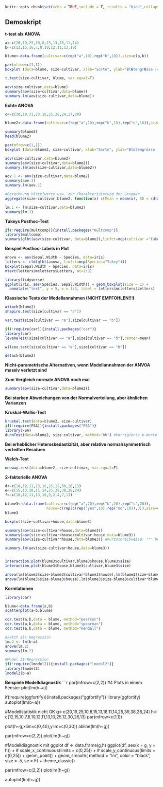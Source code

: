 
```r

knitr::opts_chunk$set(echo = TRUE,include = T, results = "hide",collapse=TRUE)
```

## Demoskript

 __t-test als ANOVA__ 

```r
a<-c(20,19,25,10,8,15,13,18,11,14)
b<-c(12,15,16,7,8,10,12,11,13,10)

blume<-data.frame(cultivar=c(rep("a",10),rep("b",10)),size=c(a,b))

par(mfrow=c(1,1))
boxplot (data=blume, size~cultivar, xlab="Sorte", ylab="Bl�tengr�sse [cm�]")

t.test(size~cultivar, blume, var.equal=T)

aov(size~cultivar,data=blume)
summary(aov(size~cultivar,data=blume))
summary.lm(aov(size~cultivar,data=blume))
```


__Echte ANOVA__

```r
c<-c(30,19,31,23,18,25,26,24,17,20)

blume2<-data.frame(cultivar=c(rep("a",10),rep("b",10),rep("c",10)),size=c(a,b,c))

summary(blume2)             
head(blume2)

par(mfrow=c(1,1))
boxplot (data=blume2, size~cultivar, xlab="Sorte", ylab="Blütengrösse [cm]")

aov(size~cultivar,data=blume2)
summary(aov(size~cultivar,data=blume2))
summary.lm(aov(size~cultivar,data=blume2))

aov.1 <- aov(size~cultivar,data=blume2)
summary(aov.1)
summary.lm(aov.1)

#Berechnung Mittelwerte usw. zur Charakterisierung der Gruppen
aggregate(size~cultivar,blume2, function(x) c(Mean = mean(x), SD = sd(x), Min=min(x), Max=max(x)))

lm.1 <- lm(size~cultivar,data=blume2)
summary(lm.1)
```


__Tukeys Posthoc-Test__

```r
if(!require(multcomp)){install.packages("multcomp")}
library(multcomp)
summary(glht(aov(size~cultivar, data=blume2),linfct=mcp(cultivar ="Tukey")))
```


__Beispiel Posthoc-Labels in Plot__

```r
anova <- aov(Sepal.Width ~ Species, data=iris)
letters <- cld(glht(anova, linfct=mcp(Species="Tukey")))
boxplot(Sepal.Width ~ Species, data=iris)
mtext(letters$mcletters$Letters, at=1:3)

library(tidyverse)
ggplot(iris, aes(Species, Sepal.Width)) + geom_boxplot(size = 1) +
  annotate("text", y = 5, x = 1:3, label = letters$mcletters$Letters)

```


__Klassische Tests der Modellannahmen (NICHT EMPFOHLEN!!!) __

```r
attach(blume2)
shapiro.test(size[cultivar == "a"])

var.test(size[cultivar == "a"],size[cultivar == "b"])

if(!require(car)){install.packages("car")}
library(car)
leveneTest(size[cultivar == "a"],size[cultivar == "b"],center=mean)

wilcox.test(size[cultivar == "a"],size[cultivar == "b"])

detach(blume2)
```


__Nicht-parametrische Alternativen, wenn Modellannahmen der ANVOA massiv verletzt sind__

__Zum Vergleich normale ANOVA noch mal__

```r
summary(aov(size~cultivar,data=blume2))
```

__Bei starken Abweichungen von der Normalverteilung, aber ähnlichen Varianzen__

__Kruskal-Wallis-Test__

```r
kruskal.test(data=blume2, size~cultivar)
if(!require(FSA)){install.packages("FSA")} 
library(FSA)
dunnTest(data=blume2, size~cultivar, method="bh") #korrigierte p-Werte nach Bejamini-Hochberg
```

__Bei erheblicher Heteroskedastizität, aber relative normal/symmetrisch verteilten Residuen__

__Welch-Test__

```r
oneway.test(data=blume2, size~cultivar, var.equal=F)
```

__2-faktorielle ANOVA__

```r

d<-c(10,12,11,13,10,25,12,30,26,13)
e<-c(15,13,18,11,14,25,39,38,28,24)
f<-c(10,12,11,13,10,9,2,4,7,13)

blume3<-data.frame(cultivar=c(rep("a",20),rep("b",20),rep("c",20)),
                   house=c(rep(c(rep("yes",10),rep("no",10)),3)),size=c(a,b,c,d,e,f))
blume3

boxplot(size~cultivar+house,data=blume3)

summary(aov(size~cultivar+house,data=blume3))
summary(aov(size~cultivar+house+cultivar:house,data=blume3)) 
summary(aov(size~cultivar*house,data=blume3)) #Kurzschreibweise: "*" bedeutet, dass Interaktion zwischen cultivar und house eingeschlossen wird

summary.lm(aov(size~cultivar+house,data=blume3))


interaction.plot(blume3$cultivar,blume3$house,blume3$size)
interaction.plot(blume3$house,blume3$cultivar,blume3$size)

anova(lm(blume3$size~blume3$cultivar*blume3$house),lm(blume3$size~blume3$cultivar+blume3$house))
anova(lm(blume3$size~blume3$house),lm(blume3$size~blume3$cultivar*blume3$house))
```


__Korrelationen__

```r
library(car)

blume<-data.frame(a,b)
scatterplot(a~b,blume)

cor.test(a,b,data = blume, method="pearson")
cor.test(a,b,data = blume, method="spearman")
cor.test(a,b,data = blume, method="kendall") 

#Jetzt als Regression
lm.2 <- lm(b~a)
anova(lm.2)
summary(lm.2)

#Model II-Regression
if(!require(lmodel2)){install.packages("lmodel2")} 
library(lmodel2)
lmodel2(b~a)
```

__Beispiele Modelldiagnostik__
```r
par(mfrow=c(2,2)) #4 Plots in einem Fenster
plot(lm(b~a))

if(!require(ggfortify)){install.packages("ggfortify")}
library(ggfortify)
autoplot(lm(b~a))

#Modellstatistik nicht OK
g<-c(20,19,25,10,8,15,13,18,11,14,25,39,38,28,24)
h<-c(12,15,10,7,8,10,12,11,13,10,25,12,30,26,13)
par(mfrow=c(1,1))

plot(h~g,xlim=c(0,40),ylim=c(0,30))
abline(lm(h~g))

par(mfrow=c(2,2))
plot(lm(h~g))

#Modelldiagnostik mit ggplot
df <- data.frame(g,h)
ggplot(df, aes(x = g, y = h)) + 
    # scale_x_continuous(limits = c(0,25)) +
    # scale_y_continuous(limits = c(0,25)) +
    geom_point() +
    geom_smooth( method = "lm", color = "black", size = .5, se = F) + 
    theme_classic()

par(mfrow=c(2,2))
plot(lm(h~g))

autoplot(lm(h~g))


